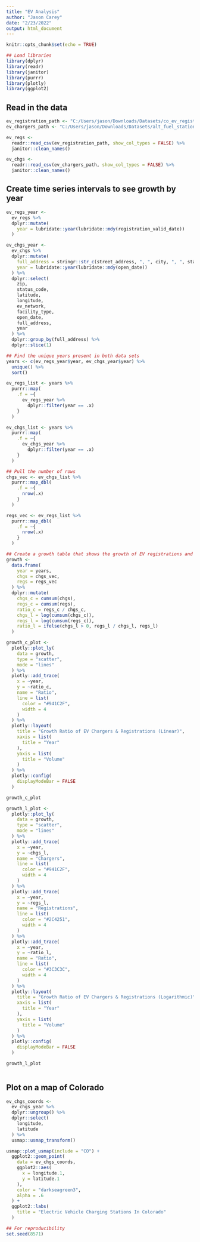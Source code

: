 ```yaml
---
title: "EV Analysis"
author: "Jason Carey"
date: "2/23/2022"
output: html_document
---
```


```r
knitr::opts_chunk$set(echo = TRUE)

## Load libraries
library(dplyr)
library(readr)
library(janitor)
library(purrr)
library(plotly)
library(ggplot2)

```

## Read in the data

```r
ev_registration_path <- "C:/Users/jason/Downloads/Datasets/co_ev_registrations_public.csv"
ev_chargers_path <- "C:/Users/jason/Downloads/Datasets/alt_fuel_stations.csv"

ev_regs <- 
  readr::read_csv(ev_registration_path, show_col_types = FALSE) %>%
  janitor::clean_names()

ev_chgs <- 
  readr::read_csv(ev_chargers_path, show_col_types = FALSE) %>%
  janitor::clean_names() 

```

## Create time series intervals to see growth by year

```r

ev_regs_year <-
  ev_regs %>% 
  dplyr::mutate(
    year = lubridate::year(lubridate::mdy(registration_valid_date))
  )

ev_chgs_year <- 
  ev_chgs %>%
  dplyr::mutate(
    full_address = stringr::str_c(street_address, ", ", city, ", ", state, " ", zip),
    year = lubridate::year(lubridate::mdy(open_date))
  ) %>%
  dplyr::select(
    zip,
    status_code,
    latitude,
    longitude,
    ev_network,
    facility_type,
    open_date,
    full_address,
    year
  ) %>%
  dplyr::group_by(full_address) %>%
  dplyr::slice(1)

## Find the unique years present in both data sets
years <- c(ev_regs_year$year, ev_chgs_year$year) %>% 
  unique() %>%
  sort()

ev_regs_list <- years %>%
  purrr::map(
    .f = ~{
      ev_regs_year %>%
        dplyr::filter(year == .x)
    }
  )

ev_chgs_list <- years %>%
  purrr::map(
    .f = ~{
      ev_chgs_year %>%
        dplyr::filter(year == .x)
    }
  )

## Pull the number of rows
chgs_vec <- ev_chgs_list %>% 
  purrr::map_dbl(
    .f = ~{
      nrow(.x)
    }
  )

regs_vec <- ev_regs_list %>%
  purrr::map_dbl(
    .f = ~{
      nrow(.x)
    }
  )

## Create a growth table that shows the growth of EV registrations and charging locations per year
growth <- 
  data.frame(
    year = years,
    chgs = chgs_vec,
    regs = regs_vec
  ) %>%
  dplyr::mutate(
    chgs_c = cumsum(chgs),
    regs_c = cumsum(regs),
    ratio_c = regs_c / chgs_c,
    chgs_l = log(cumsum(chgs_c)),
    regs_l = log(cumsum(regs_c)),
    ratio_l = ifelse(chgs_l > 0, regs_l / chgs_l, regs_l)
  )

growth_c_plot <- 
  plotly::plot_ly(
    data = growth,
    type = "scatter",
    mode = "lines"
  ) %>%
  plotly::add_trace(
    x = ~year,
    y = ~ratio_c,
    name = "Ratio",
    line = list(
      color = "#941C2F",
      width = 4
    )
  ) %>%
  plotly::layout(
    title = "Growth Ratio of EV Chargers & Registrations (Linear)",
    xaxis = list(
      title = "Year"
    ),
    yaxis = list(
      title = "Volume"
    )
  ) %>%
  plotly::config(
    displayModeBar = FALSE
  )

growth_c_plot

growth_l_plot <- 
  plotly::plot_ly(
    data = growth,
    type = "scatter",
    mode = "lines"
  ) %>%
  plotly::add_trace(
    x = ~year,
    y = ~chgs_l,
    name = "Chargers",
    line = list(
      color = "#941C2F",
      width = 4
    )
  ) %>%
  plotly::add_trace(
    x = ~year,
    y = ~regs_l,
    name = "Registrations",
    line = list(
      color = "#2C4251",
      width = 4
    )
  ) %>%
  plotly::add_trace(
    x = ~year,
    y = ~ratio_l,
    name = "Ratio",
    line = list(
      color = "#3C3C3C",
      width = 4
    )
  ) %>%
  plotly::layout(
    title = "Growth Ratio of EV Chargers & Registrations (Logarithmic)",
    xaxis = list(
      title = "Year"
    ),
    yaxis = list(
      title = "Volume"
    )
  ) %>%
  plotly::config(
    displayModeBar = FALSE
  )

growth_l_plot
  
```

## Plot on a map of Colorado

```r

ev_chgs_coords <-
  ev_chgs_year %>%
  dplyr::ungroup() %>%
  dplyr::select(
    longitude,
    latitude
  ) %>%
  usmap::usmap_transform()

usmap::plot_usmap(include = "CO") +
  ggplot2::geom_point(
    data = ev_chgs_coords,
    ggplot2::aes(
      x = longitude.1,
      y = latitude.1
    ),
    color = "darkseagreen3",
    alpha = .6
  ) +
  ggplot2::labs(
    title = "Electric Vehicle Charging Stations In Colorado"
  )

```

```r

## For reproducibility
set.seed(8571)

```

